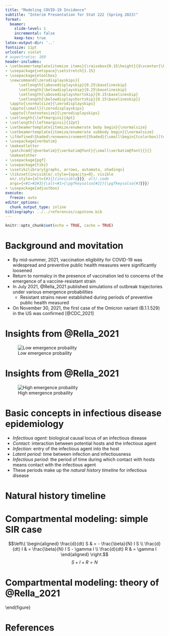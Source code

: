 ```yaml
---
title: "Modeling COVID-19 Incidence"
subtitle: "Interim Presentation for Stat 222 (Spring 2023)"
format:
  beamer:
    slide-level: 1
    incremental: false
    keep-tex: true
latex-output-dir: '..'
fontsize: 11pt
urlcolor: violet
# aspectratio: 169
header-includes:
- \setbeamertemplate{itemize items}{\raisebox{0.15\height}{$\vcenter{\hbox{\scalebox{0.5}{\usebeamercolor[fg]{structure} $\blacktriangleright$}}}$}}
- \usepackage{setspace}\setstretch{1.15}
- \usepackage{etoolbox}
  \newcommand{\zerodisplayskips}{
      \setlength{\abovedisplayskip}{0.25\baselineskip}
      \setlength{\belowdisplayskip}{0.25\baselineskip}
      \setlength{\abovedisplayshortskip}{0.15\baselineskip}
      \setlength{\belowdisplayshortskip}{0.15\baselineskip}}
  \appto{\normalsize}{\zerodisplayskips}
  \appto{\small}{\zerodisplayskips}
  \appto{\footnotesize}{\zerodisplayskips}
- \setlength{\leftmargini}{4pt}
- \setlength{\leftmarginii}{12pt}
- \setbeamertemplate{itemize/enumerate body begin}{\normalsize}
- \setbeamertemplate{itemize/enumerate subbody begin}{\normalsize}
- \ifdefined\Shaded\renewenvironment{Shaded}{\small\begin{tcolorbox}[top=2pt, bottom=0pt, borderline west={3pt}{0pt}{shadecolor}, interior hidden, frame hidden, enhanced, boxrule=0pt, sharp corners, breakable]}{\end{tcolorbox}}\fi
- \usepackage{verbatim}
- \makeatletter
  \patchcmd{\@verbatim}{\verbatim@font}{\small\verbatim@font}{}{}
  \makeatother
- \usepackage{pgf}
- \usepackage{tikz}
- \usetikzlibrary{graphs, arrows, automata, shadings}
- \tikzset{invisible/.style={opacity=0}, visible
  on/.style={alt={#1{}{invisible}}}, alt/.code
  args={<#1>#2#3}{\alt<#1>{\pgfkeysalso{#2}}{\pgfkeysalso{#3}}}}
- \usepackage{adjustbox}
execute:
  freeze: auto
editor_options: 
  chunk_output_type: inline
bibliography: ../../references/capstone.bib
---
```


```r
knitr::opts_chunk$set(echo = TRUE, cache = TRUE)
```

# Background and movitation

- By mid-summer, 2021, vaccination eligibility for COVID-19 was widespread and preventive public health measures were significantly loosened
- Return to normalcy in the presence of vaccination led to concerns of the emergence of a vaccine-resistant strain
- In July 2021, @Rella_2021 published simulations of outbreak trajectories under various emergence probabilities
	- Resistant strains never established during periods of preventive public health measured
- On November 30, 2021, the first case of the Omicron variant (B.1.1.529) in the US was confirmed [@CDC_2021]

# Insights from @Rella_2021

![Low emergence probaility](resources/Rella_2021_fig1b.png)

# Insights from @Rella_2021

![High emergence probaility](resources/Rella_2021_fig1c.png)

# Basic concepts in infectious disease epidemiology

- _Infectious agent:_ biological causal locus of an infectious disease
- _Contact:_ interaction between potential hosts and the infectious agent
- _Infection:_ entry of the infectious agent into the host
- _Latent period:_ time between infection and infectiousness
- _Infectious  period:_ the period of time during which contact with hosts means 
	contact with the infectious agent
- These periods make up the _natural history timeline_ for infectious disease

# Natural history timeline

\begin{tikzpicture}[>= stealth, shorten >= 0pt,
                    auto, node distance=2.5cm, semithick]
\tikzstyle{every state}=[shape=rectangle, draw=none, 
                    semithick, inner sep=1pt, minimum size=0cm]
  \node[state] (start) at (0,0) {};
  \node[state] (end)   at (10.5,0) {};
  \node[state] (infection)       at (2.5,2.2) [inner sep=5pt] {Infection};
  \node[state] (infection_point) at (2.5,0) {};
  \node[state] (susceptible) at (1,1) {Susceptible};
  \node[state] (latent) at (4,1)
  							{\begin{tabular}{c}Latent\\period\end{tabular}};
  \node[state] (infectious) at (6.25,1)
  							{\begin{tabular}{c}Infectious\\period\end{tabular}};
  \node[state] (recovered) at(9, 2)
  							{\begin{tabular}{l}
  							Non-infectious:\\
  							$\cdot$ Immune\\ $\cdot$ Dead \\$\cdot$ Recovered \\$\cdot$ Vaccinated
  							\end{tabular}};
  \node[state] (Time) [below of=end, node distance=0.5cm, xshift=-0.65cm] {Time};
  \path[->]    (start) edge (end);
  \path[->]    (infection) edge (infection_point);
\end{tikzpicture}

\begin{center}
\begin{tikzpicture}[>= stealth, shorten >= 0pt,
                    auto, node distance=2.5cm, semithick]
\tikzstyle{every state}=[shape=rectangle, draw=black, 
                    semithick, inner sep=1pt, minimum size=1cm]
  \node[state] (S) at (1,0) {$S$};
  \node[state] (I) at (6.25,0) {$I$};
  \node[state] (R) at (9, 0) {$R$};
  \node[state] (end) at (10.5, 0) [draw=none, minimum size=0pt] {};
  \path[->]    (S) edge node {$\beta$} (I);
  \path[->]    (I) edge node {$\gamma$} (R);
\end{tikzpicture}
\end{center}

# Compartmental modeling: simple SIR case

\begin{center}
\begin{tikzpicture}[>= stealth, shorten >= 0pt,
                    auto, node distance=2.5cm, semithick]
\tikzstyle{every state}=[shape=rectangle, draw=black, 
                    semithick, inner sep=1pt, minimum size=1cm]
  \node[state] (S) at (1,0) {$S$};
  \node[state] (I) at (6.25,0) {$I$};
  \node[state] (R) at (9, 0) {$R$};
  \node[state] (end) at (10.5, 0) [draw=none, minimum size=0pt] {};
  \path[->]    (S) edge node {$\beta$} (I);
  \path[->]    (I) edge node {$\gamma$} (R);
\end{tikzpicture}
\end{center}

$$\left\{
\begin{aligned}
\frac{d}{dt} S & = - \frac{\beta}{N} I S \\
\frac{d}{dt} I & = \frac{\beta}{N} I S  -  \gamma I \\
\frac{d}{dt} R & = \gamma I
\end{aligned}
\right.$$
$$S + I + R = N$$

# Compartmental modeling: theory of @Rella_2021

\begin{center}
\begin{tikzpicture}[>= stealth, shorten >= 0pt,
                    auto, node distance=4.5cm, semithick]
\tikzstyle{every state}=[shape=rectangle, draw=black, 
                    semithick, inner sep=1pt, minimum size=1cm]
  \node[state] (S) {$S$};
  \node[state] (Iwt) [right of=S] {$I_{wt}$};
  \node[state] (R)   [right of=Iwt] {$R$};
  \node[state] (Ir)  [below right of=S, node distance=3cm, xshift=1.25cm] {$I_r$};
  \node[state] (D)   [right of=Ir] {$D$};
  \node[state] (V)   [below of=S, node distance=5cm] {$V$};
  \node[state] (IrV) [above right of=V, node distance=2.12cm, yshift=0.25cm] {$I_r^V$};
  \node[state] (RV)  [right of=V, node distance=3cm] {$R^V$};
  \path[->]    (S)   edge node {$\beta$} (Iwt);
  \path[->]    (S)   edge node {$\theta$} (V);
  \path[->]    (Iwt) edge node {$\gamma$} (R);
  \path[->]    (R)   edge [bend right=30] node [yshift=0.55cm] {$\mu$} (S);
  \path[->]    (Iwt) edge [bend right=15] node [yshift=0.25cm,xshift=-0.5cm] {$\delta$} (D);
  \path[->]    (R)   edge [bend left=55] node {$\theta$} (RV);
  \path[->]    (RV)  edge node {$\mu$} (V);
  \path[->]    (V)   edge node {$\beta$} (IrV);
  \path[->]    (IrV) edge node {$\gamma$} (RV);
  \path[->]    (IrV) edge [bend right=25] node {$\delta$} (D);
  \path[->]    (S)   edge node {$\beta$} (Ir);
  \path[->]    (Ir)  edge [bend right=12] node [yshift=-0.35cm, xshift=-1.2cm] {$\gamma$} (R);
  \path[->]    (Ir)  edge [bend right=30] node {$\delta$} (D);
  \path[->]    (Iwt) edge [style=dashed, bend right=5] node [yshift=0.45cm, xshift=-0.4cm] {$p$} (Ir);
  \path[->]    (V) edge [bend left=30] node {$\omega$} (S);
\end{tikzpicture}
\end{center}
\end{figure}

# References